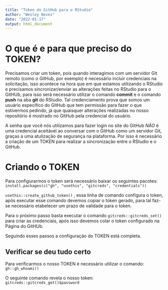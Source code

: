 ```yaml
---
title: "Token do GitHub para o RStudio"
author: "Wesley Neves"
date: "2022-01-17"
output: html_document
---
```


# O que é e para que preciso do TOKEN?

Precisamos criar um token, pois quando interagimos com um servidor Git remoto (como o GitHub, por exemplo) é necessário incluir credenciais na solicitação, isso acontece na hora que em que estamos utilizando o RStudio e precisamos sincronizar/enviar as alterações feitas no RStudio para o GitHUb, para isso será necessário utilizar o comando **commit** e o comando **push** na aba **git** do RStudio. Tal credenciamento prova que somos um usuário específico do GitHub que tem permissão para fazer o que estivermos pedindo, já que quaisquer alterações realizadas no nosso repositório é mostrado no GitHub pela credencial do usuário.

A senha que você nós utilizamos para fazer login no site do GitHub *NÃO* é uma credencial aceitável ao conversar com o GitHub como um servidor Git, graças a uma atulização de segurança na plataforma. Por isso é necessário a criação de um TOKEN para realizar a sincronização entre o RStudio e o GitHub.

# Criando o TOKEN

Para configurarmos o token será necessário baixar os seguintes pacotes: `install.packages(c("gh", "usethis", "gitcreds", "credentials"))`

`usethis::create_github_token()` , essa linha de comando configura o token, após executar esse comando devemos copiar o token gerado, para tal faz-se necessário etabelecer um prazo de validade para o token.

Para o próximo passo basta executar o comando `gitcreds::gitcreds_set()` para criar as credenciais, após isso devemos colar o token configurado na Página do GitHUb.

Seguindo esses passos a configuração do TOKEN está completa.

## Verificar se deu tudo certo

Para verificarmos o nosso TOKEN é necessário utilizar o comando: `gh::gh_whoami()`

O seguinte comando revela o nosso token: `gitcreds::gitcreds_get()$password`
